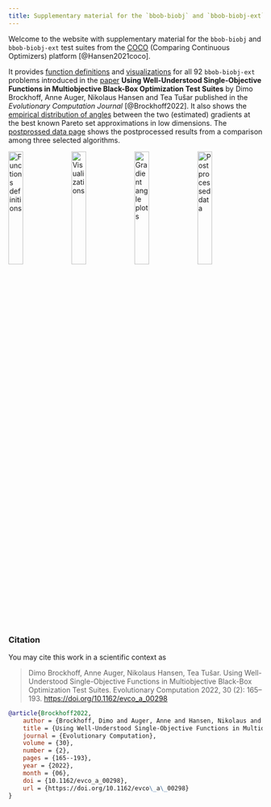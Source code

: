 ```yaml
---
title: Supplementary material for the `bbob-biobj` and `bbob-biobj-ext` test suites  #
---
```


Welcome to the website with supplementary material for the `bbob-biobj` and `bbob-biobj-ext` test suites from 
the [COCO](https://github.com/numbbo/coco) (Comparing Continuous Optimizers) platform [@Hansen2021coco]. 

It provides [function definitions](def.qmd) and [visualizations](vis.qmd) for all 92 `bbob-biobj-ext` problems 
introduced in the [paper](https://direct.mit.edu/evco/article-pdf/30/2/165/2025995/evco_a_00298.pdf) <strong>Using Well-Understood Single-Objective Functions in Multiobjective Black-Box 
Optimization Test Suites</strong> by Dimo Brockhoff, Anne Auger, Nikolaus Hansen and Tea Tušar published in the 
<cite>Evolutionary Computation Journal</cite> [@Brockhoff2022]. It also shows the [empirical distribution of angles](ecdfs.qmd) 
between the two (estimated) gradients at the best known Pareto set approximations in low dimensions. The 
[postprossed data page](ppdata.qmd) shows the postprocessed results from a comparison among three selected algorithms.

[![Functions definitions](assets/img/button-def.png){width=24%}](def.qmd)
[![Visualizations](assets/img/button-vis.png){width=24%}](vis.qmd)
[![Gradient angle plots](assets/img/button-ecdfs.png){width=24%}](ecdfs.qmd)
[![Postprocessed data](assets/img/button-ppdata.png){width=24%}](ppdata.qmd)

### Citation

You may cite this work in a scientific context as

> Dimo Brockhoff, Anne Auger, Nikolaus Hansen, Tea Tušar. Using Well-Understood Single-Objective Functions in 
Multiobjective Black-Box Optimization Test Suites. Evolutionary Computation 2022, 30 (2): 165–193. 
[https://doi.org/10.1162/evco_a_00298 ](https://direct.mit.edu/evco/article-pdf/30/2/165/2025995/evco_a_00298.pdf)

```bibtex
@article{Brockhoff2022,
    author = {Brockhoff, Dimo and Auger, Anne and Hansen, Nikolaus and Tu{\v s}ar, Tea},
    title = {Using Well-Understood Single-Objective Functions in Multiobjective Black-Box Optimization Test Suites},
    journal = {Evolutionary Computation},
    volume = {30},
    number = {2},
    pages = {165--193},
    year = {2022},
    month = {06},
    doi = {10.1162/evco_a_00298},
    url = {https://doi.org/10.1162/evco\_a\_00298}
}
```


